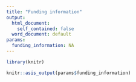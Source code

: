 ```yaml
---
title: "Funding information"
output: 
  html_document:
    self_contained: false
  word_document: default
params:
  funding_information: NA
---
```


```r
library(knitr)
```

```r
knitr::asis_output(params$funding_information)
```

